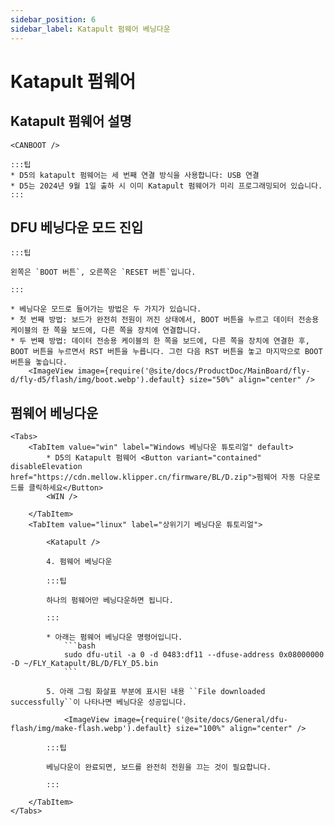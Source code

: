 ```yaml
---
sidebar_position: 6
sidebar_label: Katapult 펌웨어 베닝다운
---
```



# Katapult 펌웨어

## Katapult 펌웨어 설명

    <CANBOOT />

    :::팁
    * D5의 katapult 펌웨어는 세 번째 연결 방식을 사용합니다: USB 연결
    * D5는 2024년 9월 1일 출하 시 이미 Katapult 펌웨어가 미리 프로그래밍되어 있습니다.
    :::

## DFU 베닝다운 모드 진입

    :::팁

    왼쪽은 `BOOT 버튼`, 오른쪽은 `RESET 버튼`입니다.

    :::

    * 베닝다운 모드로 들어가는 방법은 두 가지가 있습니다.
    * 첫 번째 방법: 보드가 완전히 전원이 꺼진 상태에서, BOOT 버튼을 누르고 데이터 전송용 케이블의 한 쪽을 보드에, 다른 쪽을 장치에 연결합니다.
    * 두 번째 방법: 데이터 전송용 케이블의 한 쪽을 보드에, 다른 쪽을 장치에 연결한 후, BOOT 버튼을 누르면서 RST 버튼을 누릅니다. 그런 다음 RST 버튼을 놓고 마지막으로 BOOT 버튼을 놓습니다.
        <ImageView image={require('@site/docs/ProductDoc/MainBoard/fly-d/fly-d5/flash/img/boot.webp').default} size="50%" align="center" />

## 펌웨어 베닝다운

    <Tabs>
        <TabItem value="win" label="Windows 베닝다운 튜토리얼" default>
            * D5의 Katapult 펌웨어 <Button variant="contained" disableElevation href="https://cdn.mellow.klipper.cn/firmware/BL/D.zip">펌웨어 자동 다운로드를 클릭하세요</Button>
            <WIN />

        </TabItem>
        <TabItem value="linux" label="상위기기 베닝다운 튜토리얼">

            <Katapult />

            4. 펌웨어 베닝다운

            :::팁

            하나의 펌웨어만 베닝다운하면 됩니다.

            :::

            * 아래는 펌웨어 베닝다운 명령어입니다.
                ```bash
                sudo dfu-util -a 0 -d 0483:df11 --dfuse-address 0x08000000 -D ~/FLY_Katapult/BL/D/FLY_D5.bin
                ```

            5. 아래 그림 화살표 부분에 표시된 내용 ``File downloaded successfully``이 나타나면 베닝다운 성공입니다.

                <ImageView image={require('@site/docs/General/dfu-flash/img/make-flash.webp').default} size="100%" align="center" />

            :::팁

            베닝다운이 완료되면, 보드를 완전히 전원을 끄는 것이 필요합니다.

            :::

        </TabItem>
    </Tabs>